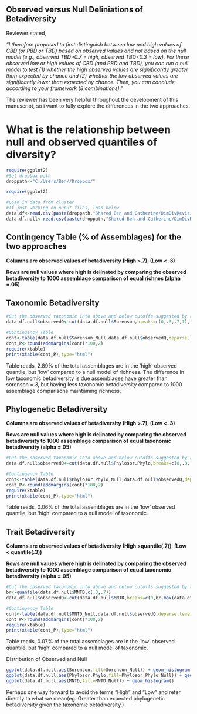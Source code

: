 Observed versus Null Deliniations of Betadiversity
---------------------

Reviewer stated,

*"I therefore proposed to first distinguish between low and high values of CBD (or PBD or TBD) based on observed values and not based on the null model (e.g., observed TBD>0.7 = high, observed TBD<0.3 = low). For these observed low or high values of CBD (and PBD and TBD), you can run a null model to test (1) whether the high observed values are significantly greater than expected by chance and (2) whether the low observed values are significantly lower than expected by chance. Then, you can conclude according to your framework (8 combinations)."*

The reviewer has been very helpful throughout the development of this manuscript, so i want to fully explore the differences in the two approaches.

What is the relationship between null and observed quantiles of diversity?
===========

```r
require(ggplot2)
#Set dropbox path
droppath<-"C:/Users/Ben//Dropbox/"

require(ggplot2)

#Load in data from cluster
#If just working on ouput files, load below
data.df<-read.csv(paste(droppath,"Shared Ben and Catherine/DimDivRevision/500Iterations/FinalData.csv",sep=""))
data.df.null<-read.csv(paste(droppath,"Shared Ben and Catherine/DimDivRevision/500Iterations/FinalDataNull.csv",sep=""))

```

**Contingency Table (% of Assemblages) for the two approaches**
---------

**Columns are observed values of betadiversity (High >.7), (Low < .3)**

**Rows are null values where high is delinated by comparing the observed betadiversity to 1000 assemblage comparison of equal richnes (alpha =.05)**

Taxonomic Betadiversity
------------------------
```r

#Cut the observed taxonomic into above and below cutoffs suggested by reviewer
data.df.null$observedQ<-cut(data.df.null$Sorenson,breaks=c(0,.3,.7,1),include.lowest=TRUE,labels=c("Low","Random","High"))

#Contingency Table
cont<-table(data.df.null$Sorenson_Null,data.df.null$observedQ,deparse.level=2)/nrow(data.df.null)
cont_P<-round(addmargins(cont)*100,2)
require(xtable)
print(xtable(cont_P),type="html")
```

Table reads, 2.89% of the total assemblages are in the 'high' observed quantile, but 'low' compared to a null model of richness. The difference in low taxonomic betadiversity is due assemblages have greater than sorenson =.3, but having less taxonomic betadiversity compared to 1000 assemblage comparisons maintaining richness.

Phylogenetic Betadiversity
------------------------

**Columns are observed values of betadiversity (High >.7), (Low < .3)**

**Rows are null values where high is delinated by comparing the observed betadiversity to 1000 assemblage comparison of equal taxonomic betadiversity (alpha =.05)**

```r

#Cut the observed taxonomic into above and below cutoffs suggested by reviewer
data.df.null$observedQ<-cut(data.df.null$Phylosor.Phylo,breaks=c(0,.3,.7,1),include.lowest=TRUE,labels=c("Low","Random","High"))

#Contingency Table
cont<-table(data.df.null$Phylosor.Phylo_Null,data.df.null$observedQ,deparse.level=2)/nrow(data.df.null)
cont_P<-round(addmargins(cont)*100,2)
require(xtable)
print(xtable(cont_P),type="html")
```

Table reads, 0.06% of the total assemblages are in the 'low' observed quantile, but 'high' compared to a null model of taxonomic.

Trait Betadiversity
------------------------

**Columns are observed values of betadiversity (High >quantile(.7)), (Low < quantile(.3))** 

**Rows are null values where high is delinated by comparing the observed betadiversity to 1000 assemblage comparison of equal taxonomic betadiversity (alpha =.05)**

```r

#Cut the observed taxonomic into above and below cutoffs suggested by reviewer
br<-quantile(data.df.null$MNTD,c(.3,.7))
data.df.null$observedQ<-cut(data.df.null$MNTD,breaks=c(0,br,max(data.df.null$MNTD)),include.lowest=TRUE,labels=c("Low","Random","High"))

#Contingency Table
cont<-table(data.df.null$MNTD_Null,data.df.null$observedQ,deparse.level=2)/nrow(data.df.null)
cont_P<-round(addmargins(cont)*100,2)
require(xtable)
print(xtable(cont_P),type="html")
```


Table reads, 0.07% of the total assemblages are in the 'low' observed quantile, but 'high' compared to a null model of taxonomic.

Distribution of Observed and Null

```r
ggplot(data.df.null,aes(Sorenson,fill=Sorenson_Null)) + geom_histogram()
ggplot(data.df.null,aes(Phylosor.Phylo,fill=Phylosor.Phylo_Null)) + geom_histogram()
ggplot(data.df.null,aes(MNTD,fill=MNTD_Null)) + geom_histogram()
```

Perhaps one way forward to avoid the terms "High" and "Low" and refer directly to what we mean(eg. Greater than expected phylogenetic betadiversity given the taxonomic betadiversity.) 